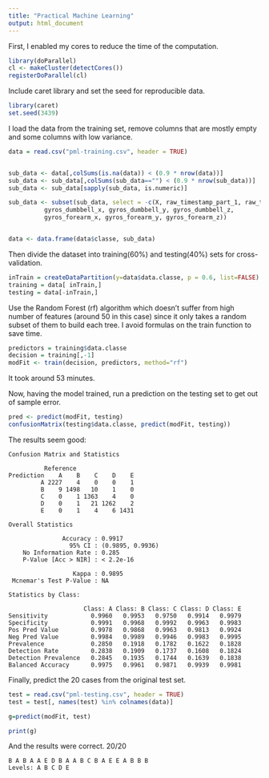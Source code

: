 ```yaml
---
title: "Practical Machine Learning"
output: html_document
---
```


First, I enabled my cores to reduce the time of the computation.
```r
library(doParallel)
cl <- makeCluster(detectCores())
registerDoParallel(cl)
```

Include caret library and set the seed for reproducible data.
```r
library(caret)
set.seed(3439)
```

I load the data from the training set, remove columns that are mostly empty and some columns with low variance. 
```r
data = read.csv("pml-training.csv", header = TRUE)


sub_data <- data[,colSums(is.na(data)) < (0.9 * nrow(data))]
sub_data <- sub_data[,colSums(sub_data=="") < (0.9 * nrow(sub_data))]
sub_data <- sub_data[sapply(sub_data, is.numeric)]

sub_data <- subset(sub_data, select = -c(X, raw_timestamp_part_1, raw_timestamp_part_2, num_window,
          gyros_dumbbell_x, gyros_dumbbell_y, gyros_dumbbell_z,
          gyros_forearm_x, gyros_forearm_y, gyros_forearm_z))


data <- data.frame(data$classe, sub_data)
```

Then divide the dataset into training(60%) and testing(40%) sets for cross-validation.
```r
inTrain = createDataPartition(y=data$data.classe, p = 0.6, list=FALSE)
training = data[ inTrain,]
testing = data[-inTrain,]
```

Use the Random Forest (rf) algorithm which doesn't suffer from high number of features (around 50 in this case) since it only takes a random subset of them to build each tree. I avoid formulas on the train function to save time.
```r
predictors = training$data.classe
decision = training[,-1]
modFit <- train(decision, predictors, method="rf")
```
It took around 53 minutes.

Now, having the model trained, run a prediction on the testing set to get out of sample error.
```r
pred <- predict(modFit, testing)
confusionMatrix(testing$data.classe, predict(modFit, testing))
```
The results seem good:
```
Confusion Matrix and Statistics

          Reference
Prediction    A    B    C    D    E
         A 2227    4    0    0    1
         B    9 1498   10    1    0
         C    0    1 1363    4    0
         D    0    1   21 1262    2
         E    0    1    4    6 1431

Overall Statistics
                                          
               Accuracy : 0.9917          
                 95% CI : (0.9895, 0.9936)
    No Information Rate : 0.285           
    P-Value [Acc > NIR] : < 2.2e-16       
                                          
                  Kappa : 0.9895          
 Mcnemar's Test P-Value : NA              

Statistics by Class:

                     Class: A Class: B Class: C Class: D Class: E
Sensitivity            0.9960   0.9953   0.9750   0.9914   0.9979
Specificity            0.9991   0.9968   0.9992   0.9963   0.9983
Pos Pred Value         0.9978   0.9868   0.9963   0.9813   0.9924
Neg Pred Value         0.9984   0.9989   0.9946   0.9983   0.9995
Prevalence             0.2850   0.1918   0.1782   0.1622   0.1828
Detection Rate         0.2838   0.1909   0.1737   0.1608   0.1824
Detection Prevalence   0.2845   0.1935   0.1744   0.1639   0.1838
Balanced Accuracy      0.9975   0.9961   0.9871   0.9939   0.9981
```

Finally, predict the 20 cases from the original test set.
```r
test = read.csv("pml-testing.csv", header = TRUE)
test = test[, names(test) %in% colnames(data)]

g=predict(modFit, test)

print(g)
```
And the results were correct. 20/20
```
B A B A A E D B A A B C B A E E A B B B
Levels: A B C D E
```
